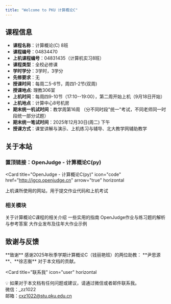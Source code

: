 ```yaml
---
title: "Welcome to PKU 计算概论C"
---
```


## 课程信息
* **课程名称**：计算概论(C) 8班  
* **课程编号**：04834470  
* **上机课程编号**：04831435（计算机实习8班）  
* **课程类型**：全校必修课  
* **学时学分**：3学时，3学分  
* **先修要求**：无  
* **授课时间**：每周二5-6节，周四1-2节(双周)  
* **授课地点**: 理教306室  
* **上机时间**：每周四9-10节（17:10--19:00），第二周开始上机（9月18日开始）  
* **上机地点**：计算中心8号机房  
* **期末统一机试时间**：教学周第16周 （分不同时段"统一"考试，不同老师同一时段统一部分试题）  
* **期末统一笔试时间**：2025年12月30日(周二)  下午  
* **授课方式**：课堂讲解与演示、上机练习与辅导、北大教学网辅助教学

## 关于本站
### 置顶链接：OpenJudge - 计算概论C(py)
<Card
  title="OpenJudge - 计算概论C(py)"
  icon="code"
  href="http://jgcq.openjudge.cn"
  arrow="true"
  horizontal
>
  上机课所使用的网站，用于提交作业代码和上机考试
</Card>

### 相关模块


<Columns cols={2}>
  <Card
    title="课程介绍"
    icon="user-graduate"
    href="/course_info"
  >
    关于计算概论C课程的相关介绍
  </Card>
  <Card
    title="Guides"
    icon="wrench"
    href="/guides"
  >
    一些实用的指南
  </Card>
    <Card
    title="作业解析"
    icon="book-open"
    href="/homework"
  >
    OpenJudge作业与练习题的解析与参考答案
  </Card>
  <Card
    title="大作业"
    icon="code-branch"
    href="/project"
  >
    大作业发布及往年大作业示例
  </Card>
</Columns>

## 致谢与反馈
<div className="mt-10 grid grid-cols-1 md:grid-cols-2 gap-4">
  <div className="text-sm text-gray-600">
    **致谢**  
    感谢2025年秋季学期计算概论C（钱丽艳班）的两位助教： **尹思源**、**徐志衡** 对于本文档的贡献。
    
  </div>

  <Card
    title="联系我"
    icon="user"
    horizontal
  >
  💡 如果对于本文档有任何问题或建议，请通过微信或者邮件联系我。 <br />
  微信：_zz1022 <br />
  邮箱：cxz1022@stu.pku.edu.cn 
  </Card>
</div>